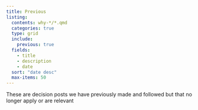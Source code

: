 ```yaml
---
title: Previous
listing:
  contents: why-*/*.qmd
  categories: true
  type: grid
  include:
    previous: true
  fields:
    - title
    - description
    - date
  sort: "date desc"
  max-items: 50
---
```


These are decision posts we have previously made and followed but that
no longer apply or are relevant
